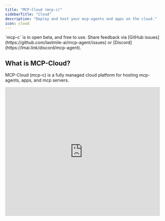 ```yaml
---
title: "MCP-Cloud (mcp-c)"
sidebarTitle: "Cloud"
description: "Deploy and host your mcp-agents and apps on the cloud."
icon: cloud
---
```


<Info>
  `mcp-c` is in open beta, and free to use. Share feedback via [GitHub issues](https://github.com/lastmile-ai/mcp-agent/issues) or [Discord](https://lmai.link/discord/mcp-agent).
</Info>

## What is MCP-Cloud?

MCP-Cloud (mcp-c) is a fully managed cloud platform for hosting mcp-agents, apps, and mcp servers. 

<iframe
  src="https://www.youtube.com/embed/0C4VY-3IVNU"
  title="mcp-agent cloud overview"
  width="100%"
  height="420"
  frameborder="0"
  allow="accelerometer; autoplay; clipboard-write; encrypted-media; gyroscope; picture-in-picture"
  allowfullscreen
/>

### Key Benefits

- **One runtime for any MCP application** – deploy durable `mcp-agent` workflows, FastMCP servers, or ChatGPT App backends. Everything is exposed as an MCP server at `https://<unique_id>.deployments.mcp-agent.com` ([Cloud overview](/cloud/mcp-agent-cloud/overview)).
- **Temporal-backed execution** – long-running tools and workflows run on Temporal with retries, pause/resume, and human input support ([Long-running tools](/cloud/mcp-agent-cloud/long-running-tools)).
- **Managed secrets & authentication** – manage secrets for both you, as the developer, and your users. Allow users to specify their own keys, and choose bearer or unauthenticated access today (OAuth coming soon) ([Manage secrets](/cloud/mcp-agent-cloud/manage-secrets) and [Deployment auth](/cloud/authentication/deployment-auth)).
- **Observability built in** – stream logs, forward traces, and inspect workflow history directly from the CLI ([Observability](/cloud/observability)).
- **Easy client install** – use `mcp-agent install` or `mcp-agent cloud configure` to wire the deployed server into Claude Desktop, Cursor, VS Code, or ChatGPT Apps ([Use a deployed server](/cloud/mcp-agent-cloud/use-deployed-server)).

With that context, the steps below show exactly how to deploy.

## 1. Authenticate

```bash
uvx mcp-agent login
```

The CLI opens the Cloud dashboard so you can generate an API token. Credentials are stored under `~/.mcp-agent/`.

## 2. Deploy

From the directory containing your `mcp_agent.config.yaml` (or pass `--config-dir`):

```bash
uvx mcp-agent deploy my-agent
```

During deployment you'll classify secrets as **deployment** (stored securely) or **user** (provided later via `mcp-agent cloud configure`). 

<CodeGroup>
```bash basic
directory/
├── main.py
├── mcp_agent.config.yaml
└── mcp_agent.secrets.yaml
```
```bash deploy
uvx mcp-agent deploy my-agent
```
</CodeGroup>

After a successful deploy you'll receive an endpoint like:

```
https://<unique_id>.deployments.mcp-agent.com
```

## 3. Connect from clients

Your cloud deployment is a standard MCP server. Use any MCP client:

<Tabs>
  <Tab title="Claude Desktop">
    ```bash
    uvx mcp-agent install https://<unique_id>.deployments.mcp-agent.com \
      --client claude_desktop \
      --name research-buddy
    ```

    Replace `claude_desktop` with `vscode`, `cursor`, `chatgpt`, `claude_code` to install in those clients instead.
  </Tab>

  <Tab title="Python">
    1. Add the cloud server to your config so the registry knows how to connect:

       ```yaml mcp_agent.config.yaml
       mcp:
         servers:
           my_agent_cloud:
             transport: sse
             url: "https://<unique_id>.deployments.mcp-agent.com/sse"
             headers:
               Authorization: "Bearer ${MCP_API_KEY}"
       ```

    2. Connect via the shared registry:

       ```python
       import asyncio
       from mcp_agent.config import get_settings
       from mcp_agent.mcp.mcp_server_registry import ServerRegistry
       from mcp_agent.mcp.gen_client import gen_client

       async def use_agent():
           registry = ServerRegistry(config=get_settings())
           async with gen_client("my_agent_cloud", server_registry=registry) as client:
               result = await client.call_tool("my_tool", {"param": "value"})
               print(result)

       asyncio.run(use_agent())
       ```
  </Tab>
</Tabs>

## Monitor & manage

<Tabs>
  <Tab title="Logs">
    ```bash
    uvx mcp-agent cloud logger tail my-agent --follow
    uvx mcp-agent cloud logger tail my-agent --grep "ERROR" --since 5m
    ```
  </Tab>
  <Tab title="Servers">
    ```bash
    uvx mcp-agent cloud servers list
    uvx mcp-agent cloud servers describe my-agent
    ```
  </Tab>
  <Tab title="Workflows">
    ```bash
    uvx mcp-agent cloud workflows list
    uvx mcp-agent cloud workflows describe my-agent run_123
    ```
  </Tab>
</Tabs>

## Example: 👋 Hello World agent

```python main.py
import asyncio
from typing import Optional

from mcp_agent.app import MCPApp
from mcp_agent.agents.agent import Agent
from mcp_agent.core.context import Context as AppContext
from mcp_agent.workflows.llm.augmented_llm_openai import OpenAIAugmentedLLM

# Create the MCPApp, the root of mcp-agent.
app = MCPApp(name="hello_world", description="Hello world mcp-agent application")

# Hello world agent: an Agent using MCP servers + LLM
@app.tool()
async def finder_agent(request: str, app_ctx: Optional[AppContext] = None) -> str:
    """
    Run an Agent with access to MCP servers (fetch + filesystem) to handle 
    the input request.
    """
    agent = Agent(
        name="finder",
        instruction=(
            """You are a helpful assistant. Use MCP servers to fetch and read 
            files, then answer the request concisely."""
        ),
        server_names=["fetch", "filesystem"],
        context=app_ctx,
    )

    async with agent:
        llm = await agent.attach_llm(OpenAIAugmentedLLM)
        result = await llm.generate_str(message=request)
        return result

async def main():
    async with app.run() as agent_app:
        # Run the agent
        readme_summary = await finder_agent(
            request="Please summarize the README.md file in this directory.",
            app_ctx=agent_app.context,
        )
        print(readme_summary)


if __name__ == "__main__":
    asyncio.run(main())
```

Deploy with:

```bash
uvx mcp-agent deploy hello-world
```

## Learn more

- [CLI reference](/reference/cli) – all commands and flags.
- [Secrets configuration](/mcp-agent-sdk/core-components/configuring-your-application#secrets) – how secrets are merged for Cloud.
- [Cloud agent server guide](/cloud/agent-server) – architecture, auth, and best practices.
